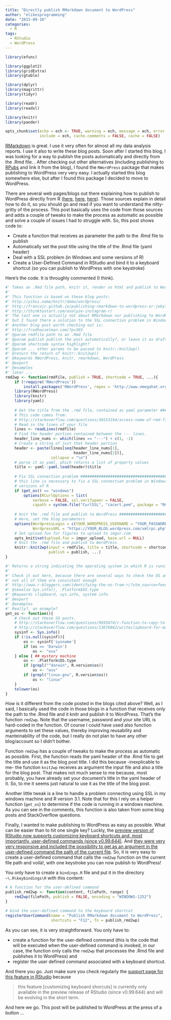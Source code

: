 ```yaml
---
title: "Directly publish RMarkdown document to WordPress"
author: "elikesprogramming"
date: "2015-09-10"
categories:
  - R
tags:
  - RStudio
  - WordPress
---
```


```r
library(efunc)

library(ggplot2)
library(gridExtra)
library(gtable)

library(dplyr)
library(magrittr)
library(tidyr)

library(readr)
library(readxl)

library(knitr)
library(pander)

opts_chunk$set(echo = ech <- TRUE, warning = ech, message = ech, error = ech, 
               include = ech, cache.comments = FALSE, cache = FALSE)
```

[RMarkdown](http://rmarkdown.rstudio.com/) is great. I use it very often for almost all my data analysis reports. I use it also to write these blog posts. Soon after I started this blog, I was looking for a way to publish the posts automatically and directly from the .Rmd file. . After checking out other alternatives (including publishing to [RPubs](https://rpubs.com/) and link it from the blog), I found the `RWordPress` package that makes publishing to WordPress very very easy. I actually started this blog somewhere else, but after I found this package I decided to move to WordPress.

There are several web pages/blogs out there explaining how to publish to WordPress directly from R ([here](http://yihui.name/knitr/demo/wordpress/), [here](https://wkmor1.wordpress.com/2012/07/01/rchievement-of-the-day-3-bloggin-from-r-14/), [here](http://francojc.github.io/publishing-rmarkdown-to-wordpress-or-jekyll/)). Those sources explain in detail how to do it, so you should go and read if you want to understand the nitty-gritty of the process. This post basically uses the code from those sources and adds a couple of tweaks to make the process as automatic as possible and solve a couple of issues I had to struggle with. So, this post shows code to:

- Create a function that receives as parameter the path to the .Rmd file to publish 
- Automatically set the post title using the title of the .Rmd file (yaml header)
- Deal with a SSL problem (in Windows and some versions of R)
- Create a User-Defined Command in RStudio and bind it to a keyboard shortcut (so you can publish to WordPress with one keystroke)

Here's the code. It is throughly commented (I think). 

```r
#' Takes an .Rmd file path, knitr it, render as html and publish to WordPress
#'
#' This function is based on these blog posts:
#' http://yihui.name/knitr/demo/wordpress/
#' http://francojc.github.io/publishing-rmarkdown-to-wordpress-or-jekyll/
#' http://thinktostart.com/analyze-instagram-r/
#' The last one is actually not about RMarkdown nor publishing to WordPress
#' but I found there a solution to the SSL connection problem in Windows.
#' Another blog post worth checking out is:
#' http://fredhasselman.com/?p=303
#' @param rmdfile path to an .Rmd file 
#' @param publish publish the post automatically?, or leave it as draft
#' @param shortcode syntax highlight?
#' @param ... other params to be passed to knitr::knit2wp()
#' @return the return of knitr::knit2wp()
#' @keywords RWordPress, knitr, rmarkdown, WordPress
#' @export
#' @examples
#' later ...
rmd2wp <- function(rmdfile, publish = TRUE, shortcode = TRUE, ...){
    if (!require('RWordPress'))
        install.packages('RWordPress', repos = 'http://www.omegahat.org/R', type = 'source')       
    library(RWordPress)
    library(knitr)
    library(yaml)
    
    # Get the title from the .rmd file, contained as yaml parameter ############
    # This code comes from:
    # http://stackoverflow.com/questions/30153194/access-name-of-rmd-file-and-use-in-r
    # Read in the lines of your file
    lines <- readLines(rmdfile)
    # Find the header portion contained between the --- lines. 
    header_line_nums <- which(lines == "---") + c(1, -1)
    # Create a string of just that header portion
    header <- paste(lines[seq(header_line_nums[1], 
                              header_line_nums[2])], 
                    collapse = "\n")
    # parse it as yaml, which returns a list of property values
    title <- yaml::yaml.load(header)$title
    
    # Fix SSL connection problem ###############################################
    # this line is necessary to fix a SSL connection problem in Windows, for 
    # versions of R
    if (get_os() == "windows")
        options(RCurlOptions = list(
            verbose = FALSE, ssl.verifypeer = FALSE, 
            capath = system.file("CurlSSL", "cacert.pem", package = "RCurl")))
    
    # knit the .rmd file and publish to WordPress ##############################
    # Here, set the blog parameters
    options(WordpressLogin = c(YOUR_WORDPRESS_USERNAME = "YOUR_PASSWORD"),
            WordpressURL = "https://YOUR_BLOG.wordpress.com/xmlrpc.php")
    # Set upload.fun for figures to upload to imgur.com
    opts_knit$set(upload.fun = imgur_upload, base.url = NULL)
    # knit the .rmd file and publish to WordPress
    knitr::knit2wp(input = rmdfile, title = title, shortcode = shortcode, 
                   publish = publish, ...)
}

#' Returns a string indicating the operating system in which R is running
#'
#' Check it out here, because there are several ways to check the OS and 
#' not all of them are consistent enough
#' http://www.r-bloggers.com/identifying-the-os-from-r/?utm_source=feedburner&utm_medium=feed&utm_campaign=Feed%3A+RBloggers+%28R+bloggers%29
#' @seealso Sys.info(), .Platform$OS.type
#' @keywords clipboard, sys.info, system info
#' @export
#' @examples
#' Really?, an example?
get_os <- function(){
    # Check out these SO posts.
    # http://stackoverflow.com/questions/9035674/r-function-to-copy-to-clipboard-on-mac-osx
    # http://stackoverflow.com/questions/13676862/writeclipboard-for-matrices-or-data-frames/30425632#30425632
	sysinf <- Sys.info()
	if (!is.null(sysinf)){
		os <- sysinf['sysname']
		if (os == 'Darwin')
			os <- "osx"
	} else { ## mystery machine
		os <- .Platform$OS.type
		if (grepl("^darwin", R.version$os))
			os <- "osx"
		if (grepl("linux-gnu", R.version$os))
			os <- "linux"
	}
	tolower(os)
}
```

How is it different from the code posted in the blogs cited above? Well, as I said, I basically used the code in those blogs in a function that receives only the path to the .Rmd file and it knitr and publish it to WordPress. That's the function `rmd2wp`. Note that the username, password and your site URL is hard-coded in the function. Of course I could have used also function arguments to set these values, thereby improving reusability and manteinability of the code, but I really do not plan to have any other blog/account so I didn't bother.

Function `rmd2wp` has a couple of tweaks to make the process as automatic as possible. First, the function reads the yaml header of the .Rmd file to get the title and use it as the blog post title. I did this because -inexplicable to me- the function `knit2wp` receives as argument the input file and also a title for the blog post. That makes not much sense to me because, most probably, you have already set your document's title in the yaml header of it. So, to me it seems just natural to use it as the title of the blog post.

Another little tweak is a line to handle a problem connecting using SSL in my windows machine and R version 3.1. Note that for this I rely on a helper function (`get_os`) to determine if the code is running in a windows machine. As you can see in the comments, this function is also taken from some blog posts and StackOverflow questions.

Finally, I wanted to make publishing to WordPress as easy as possible. What can be easier than to hit one single key? Luckly, the [preview version of RStudio now supports customizing keyboard shortcuts and, most importantly, user-defined commands (since v0.99.644)](https://support.rstudio.com/hc/en-us/articles/206382178). And [they were very very responsive and included the possibility to get as an argument in the user-defined command the path of the current file](https://support.rstudio.com/hc/communities/public/questions/204645888-Is-it-possible-to-get-the-current-file-path-in-a-user-defined-command-?locale=en-us). So, it is very easy to create a user-defined command that calls the `rmd2wp` function on the current file path and voilà!, with one keystroke you can now publish to WordPress!

You only have to create a `bindings.R` file and put it in the directory `~\.R\keybindings\R` with this content:

```r
# A function for the user-defined command
publish_rmd2wp <- function(content, filePath, range) {
    rmd2wp(filePath, publish = FALSE, encoding = "WINDOWS-1252")
}

# bind the user-defined command to the keyboard shortcut
registerUserCommand(name = "Publish RMarkdown document to WordPress", 
                    shortcuts = "F12", fn = publish_rmd2wp)
```

As you can see, it is very straightforward. You only have to:

- create a function for the user-defined command (this is the code that will be executed when the user-defined command is invoked, in our case, the function only calls the `rmd2wp` that processes the .Rmd file and publishes it to WordPress) and 
- register the user defined command associated with a keyboard shortcut.

And there you go. Just make sure you check regularly the [support page for this feature in RStudio](https://support.rstudio.com/hc/en-us/articles/206382178) because 

> this feature [customizing keyboard shorcuts] is currently only available in the preview release of RStudio (since v0.99.644) and will be evolving in the short term.

And here we go. This post will be published to WordPress at the press of a button ...

